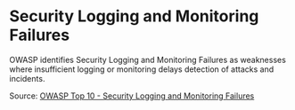 # Security Logging and Monitoring Failures

OWASP identifies Security Logging and Monitoring Failures as weaknesses where insufficient logging or monitoring delays detection of attacks and incidents.

Source: [OWASP Top 10 - Security Logging and Monitoring Failures](https://owasp.org/Top10/A09_2021-Security_Logging_and_Monitoring_Failures/)

